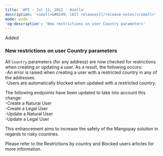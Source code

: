 ```yaml
---
title: 'API - Jul 12, 2022 - Azolla'  
description: '<small>&#8249; [All releases](/release-notes)</small>'  
mode: wide  
'og:description': 'New restrictions on user Country parameters'  
---
```

  
  <div class="pill pill-green rn-pill">Added</div> 
  
### New restrictions on user Country parameters  

All `Country` parameters (for any address) are now checked for restrictions when creating or updating a user. As a result, the following occurs:  
-An error is raised when creating a user with a restricted country in any of the addresses.  
-Users are automatically blocked when updated with a restricted country.  

The following endpoints have been updated to take into account this change:  
-Create a Natural User  
-Create a Legal User  
-Update a Natural User  
-Update a Legal User  

This enhancement aims to increase the safety of the Mangopay solution in regards to risky countries.  

Please refer to the Restrictions by country and Blocked users articles for more information.